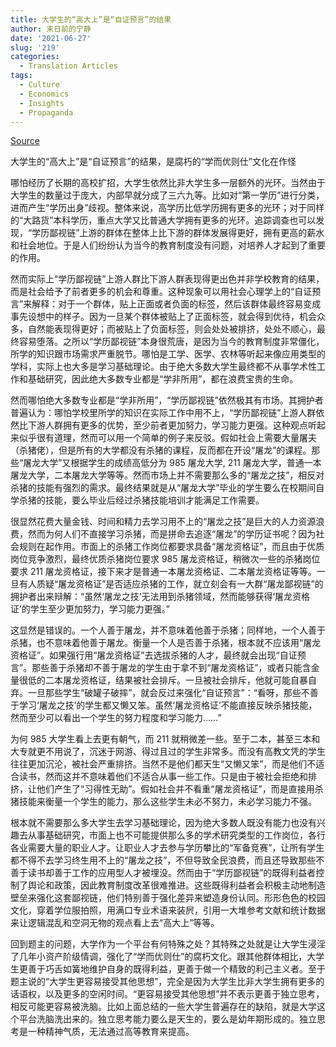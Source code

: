 ```yaml
---
title: 大学生的“高大上”是“自证预言”的结果
author: 末日前的宁静
date: '2021-06-27'
slug: '219'
categories:
  - Translation Articles
tags:
  - Culture
  - Economics
  - Insights
  - Propaganda
---
```



[Source](https://www.zhihu.com/question/276698692/answer/414213013)

大学生的“高大上”是“自证预言”的结果，是腐朽的“学而优则仕”文化在作怪


哪怕经历了长期的高校扩招，大学生依然比非大学生多一层额外的光环。当然由于大学生的数量过于庞大，内部早就分成了三六九等。比如对“第一学历”进行分类，进而产生“学历出身”歧视。整体来说，高学历比低学历拥有更多的光环；对于同样的“大路货”本科学历，重点大学又比普通大学拥有更多的光环。追踪调查也可以发现，“学历鄙视链”上游的群体在整体上比下游的群体发展得更好，拥有更高的薪水和社会地位。于是人们纷纷认为当今的教育制度没有问题，对培养人才起到了重要的作用。

然而实际上“学历鄙视链”上游人群比下游人群表现得更出色并非学校教育的结果，而是社会给予了前者更多的机会和尊重。这种现象可以用社会心理学上的“自证预言”来解释：对于一个群体，贴上正面或者负面的标签，然后该群体最终容易变成事先设想中的样子。因为一旦某个群体被贴上了正面标签，就会得到优待，机会众多，自然能表现得更好；而被贴上了负面标签，则会处处被排挤，处处不顺心，最终容易堕落。之所以“学历鄙视链”本身很荒唐，是因为当今的教育制度非常僵化，所学的知识跟市场需求严重脱节。哪怕是工学、医学、农林等听起来像应用类型的学科，实际上也大多是学习基础理论。由于绝大多数大学生最终都不从事学术性工作和基础研究，因此绝大多数专业都是“学非所用”，都在浪费宝贵的生命。

然而哪怕绝大多数专业都是“学非所用”，“学历鄙视链”依然极其有市场。其拥护者普遍认为：哪怕学校里所学的知识在实际工作中用不上，“学历鄙视链”上游人群依然比下游人群拥有更多的优势，至少前者更加努力，学习能力更强。这种观点听起来似乎很有道理，然而可以用一个简单的例子来反驳。假如社会上需要大量屠夫（杀猪佬），但是所有的大学都没有杀猪的课程，反而都在开设“屠龙”的课程。那些“屠龙大学”又根据学生的成绩高低分为 985 屠龙大学, 211  屠龙大学，普通一本屠龙大学，二本屠龙大学等等。然而市场上并不需要那么多的“屠龙之技”，相反对杀猪的技能有强烈的需求。最终结果就是从“屠龙大学”毕业的学生要么在校期间自学杀猪的技能，要么毕业后经过杀猪技能培训才能满足工作需要。

很显然花费大量金钱、时间和精力去学习用不上的“屠龙之技”是巨大的人力资源浪费，然而为何人们不直接学习杀猪，而是拼命去追逐“屠龙”的学历证书呢？因为社会规则在起作用。市面上的杀猪工作岗位都要求具备“屠龙资格证”，而且由于优质岗位竞争激烈，最终优质杀猪岗位要求 985 屠龙资格证，稍微次一些的杀猪岗位要求 211 屠龙资格证，接下来才是普通一本屠龙资格证、二本屠龙资格证等等。一旦有人质疑“屠龙资格证”是否适应杀猪的工作，就立刻会有一大群“屠龙鄙视链”的拥护者出来辩解：“虽然‘屠龙之技’无法用到杀猪领域，然而能够获得‘屠龙资格证’的学生至少更加努力，学习能力更强。”

这显然是错误的。一个人善于屠龙，并不意味着他善于杀猪；同样地，一个人善于杀猪，也不意味着他善于屠龙。衡量一个人是否善于杀猪，根本就不应该用“屠龙资格证”。如果强行用“屠龙资格证”去选拔杀猪的人才，最终就会出现“自证预言”。那些善于杀猪却不善于屠龙的学生由于拿不到“屠龙资格证”，或者只能含金量很低的二本屠龙资格证，结果被社会排斥。一旦被社会排斥，他就可能自暴自弃。一旦那些学生“破罐子破摔”，就会反过来强化“自证预言”：“看呀，那些不善于学习‘屠龙之技’的学生都又懒又笨。虽然‘屠龙资格证’不能直接反映杀猪技能，然而至少可以看出一个学生的努力程度和学习能力……”

为何 985 大学生看上去更有朝气，而 211 就稍微差一些。至于二本，甚至三本和大专就更不用说了，沉迷于网游、得过且过的学生非常多。而没有高教文凭的学生往往更加沉沦，被社会严重排挤。当然不是他们都天生“又懒又笨”，而是他们不适合读书，然而这并不意味着他们不适合从事一些工作。只是由于被社会拒绝和排挤，让他们产生了“习得性无助”。假如社会并不看重“屠龙资格证”，而是直接用杀猪技能来衡量一个学生的能力，那么这些学生未必不努力，未必学习能力不强。

根本就不需要那么多大学生去学习基础理论，因为绝大多数人既没有能力也没有兴趣去从事基础研究，市面上也不可能提供那么多的学术研究类型的工作岗位，各行各业需要大量的职业人才。让职业人才去参与学历攀比的“军备竞赛”，让所有学生都不得不去学习终生用不上的“屠龙之技”，不但导致全民浪费，而且还导致那些不善于读书却善于工作的应用型人才被埋没。然而由于“学历鄙视链”的既得利益者控制了舆论和政策，因此教育制度改革很难推进。这些既得利益者会积极主动地制造壁垒来强化这套鄙视链，他们特别善于强化差异来塑造身份认同。形形色色的校园文化，穿着学位服拍照，用满口专业术语来装屄，引用一大堆参考文献和统计数据来让逻辑混乱和空洞无物的观点看上去“高大上”等等。

回到题主的问题，大学作为一个平台有何特殊之处？其特殊之处就是让大学生浸淫了几年小资产阶级情调，强化了“学而优则仕”的腐朽文化。跟其他群体相比，大学生更善于巧舌如簧地维护自身的既得利益，更善于做一个精致的利己主义者。至于题主说的“大学生更容易接受其他思想”，完全是因为大学生比非大学生拥有更多的话语权，以及更多的空闲时间。“更容易接受其他思想”并不表示更善于独立思考，相反可能更容易被洗脑。比如上面总结的一些大学生普遍存在的缺陷，就是大学这个平台洗脑洗出来的。独立思考能力要么是天生的，要么是幼年期形成的。独立思考是一种精神气质，无法通过高等教育来提高。